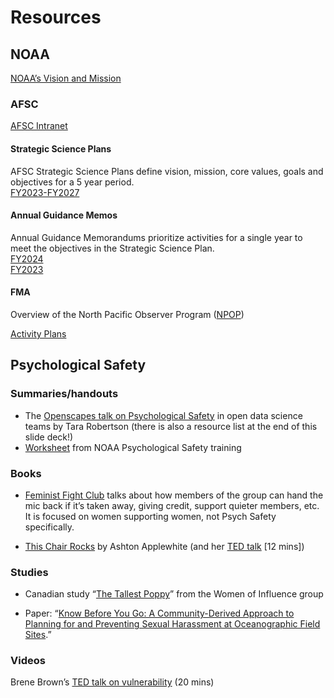 # Resources {#sec-resources}

## NOAA

[NOAA's Vision and Mission](https://www.noaa.gov/our-mission-and-vision)

### AFSC

[AFSC Intranet](https://sites.google.com/noaa.gov/myafsc)

#### Strategic Science Plans
AFSC Strategic Science Plans define vision, mission, core values, goals and objectives for a 5 year period.    
[FY2023-FY2027](https://drive.google.com/file/d/1m3KldIXozp1mSH-VwzSFw0F35kuVaojx/view)

#### Annual Guidance Memos
Annual Guidance Memorandums prioritize activities for a single year to meet the objectives in the Strategic Science Plan.    
[FY2024](https://drive.google.com/file/d/1aMWiMJYuM8pueNbeHaLJoRBG6VlzTFYP/view)    
[FY2023](https://drive.google.com/file/d/1EuLPPk031l8KWI1bVu-W0F3H9waHoRK4/view)

#### FMA

Overview of the North Pacific Observer Program ([NPOP](https://www.fisheries.noaa.gov/alaska/fisheries-observers/north-pacific-observer-program))

[Activity Plans](https://drive.google.com/drive/folders/1LzUtltFG2Z-vLy5vbFF0dkA6B4bQOHh9)

## Psychological Safety {#psych-safety}

### Summaries/handouts
  
* The [Openscapes talk on Psychological Safety](https://docs.google.com/presentation/d/1TwCyf9xicLWBfPhW9HnYQH3-mHycEyVKTm38zSg4D3Q/edit?usp=sharing) in open data science teams by Tara Robertson (there is also a resource list at the end of this slide deck!)    
* [Worksheet](https://drive.google.com/file/d/1kY4otiCfyGXMHPtWxuSMndHsAbc5FcrY/view?usp=sharing) from NOAA Psychological Safety training    

### Books

* [Feminist Fight Club](https://bookshop.org/p/books/feminist-fight-club-a-survival-manual-for-a-sexist-workplace-jessica-bennett/6437314?ean=9780062689030) talks about how members of the group can hand the mic back if it's taken away, giving credit, support quieter members, etc.  It is focused on women supporting women, not Psych Safety specifically.    

* [This Chair Rocks](https://bookshop.org/p/books/this-chair-rocks-a-manifesto-against-ageism-ashton-applewhite/6986118?ean=9781250297259) by Ashton Applewhite (and her [TED talk](https://www.ted.com/talks/ashton_applewhite_let_s_end_ageism) [12 mins])    

### Studies

* Canadian study “[The Tallest Poppy](https://www.womenofinfluence.ca/tps/)” from the Women of Influence group    

* Paper: “[Know Before You Go: A Community-Derived Approach to Planning for and Preventing Sexual Harassment at Oceanographic Field Sites](https://doi.org/10.5670/oceanog.2023.112).”

### Videos
Brene Brown’s [TED talk on vulnerability](https://brenebrown.com/videos/ted-talk-the-power-of-vulnerability/) (20 mins)


